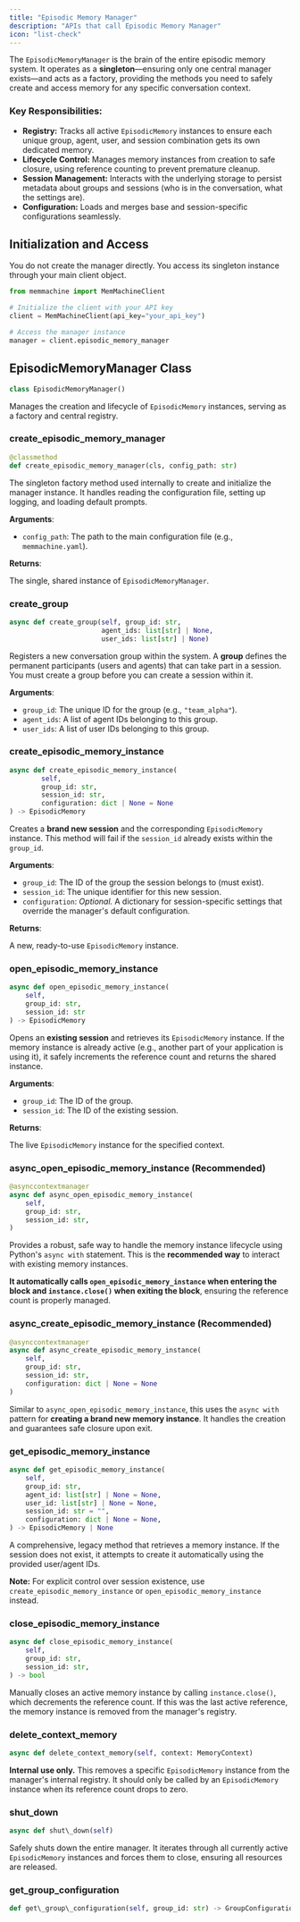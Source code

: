 ```yaml
---
title: "Episodic Memory Manager"
description: "APIs that call Episodic Memory Manager"
icon: "list-check"
---
```

The `EpisodicMemoryManager` is the brain of the entire episodic memory system. It operates as a **singleton**—ensuring only one central manager exists—and acts as a factory, providing the methods you need to safely create and access memory for any specific conversation context.

### Key Responsibilities:

- **Registry:** Tracks all active `EpisodicMemory` instances to ensure each unique group, agent, user, and session combination gets its own dedicated memory.
- **Lifecycle Control:** Manages memory instances from creation to safe closure, using reference counting to prevent premature cleanup.
- **Session Management:** Interacts with the underlying storage to persist metadata about groups and sessions (who is in the conversation, what the settings are).
- **Configuration:** Loads and merges base and session-specific configurations seamlessly.

## Initialization and Access

You do not create the manager directly. You access its singleton instance through your main client object.

```python
from memmachine import MemMachineClient

# Initialize the client with your API key
client = MemMachineClient(api_key="your_api_key")

# Access the manager instance
manager = client.episodic_memory_manager
```

## EpisodicMemoryManager Class

```python
class EpisodicMemoryManager()
```

Manages the creation and lifecycle of `EpisodicMemory` instances, serving as a factory and central registry.

<a id="memmachine.episodic_memory_manager.EpisodicMemoryManager.create_episodic_memory_manager"></a>

### create_episodic_memory_manager

```python
@classmethod
def create_episodic_memory_manager(cls, config_path: str)
```

The singleton factory method used internally to create and initialize the manager instance. It handles reading the configuration file, setting up logging, and loading default prompts.

**Arguments**:

- `config_path`: The path to the main configuration file (e.g., `memmachine.yaml`).

**Returns**:

The single, shared instance of `EpisodicMemoryManager`.

<a id="memmachine.episodic_memory_manager.EpisodicMemoryManager.create_group"></a>

### create_group

```python
async def create_group(self, group_id: str,
                       agent_ids: list[str] | None,
                       user_ids: list[str] | None)
```

Registers a new conversation group within the system. A **group** defines the permanent participants (users and agents) that can take part in a session. You must create a group before you can create a session within it.

**Arguments**:

- `group_id`: The unique ID for the group (e.g., `"team_alpha"`).
- `agent_ids`: A list of agent IDs belonging to this group.
- `user_ids`: A list of user IDs belonging to this group.

<a id="memmachine.episodic_memory_manager.EpisodicMemoryManager.create_episodic_memory_instance"></a>

### create_episodic_memory_instance

```python
async def create_episodic_memory_instance(
        self,
        group_id: str,
        session_id: str,
        configuration: dict | None = None
) -> EpisodicMemory
```

Creates a **brand new session** and the corresponding `EpisodicMemory` instance. This method will fail if the `session_id` already exists within the `group_id`.

**Arguments**:

- `group_id`: The ID of the group the session belongs to (must exist).
- `session_id`: The unique identifier for this new session.
- `configuration`: *Optional.* A dictionary for session-specific settings that override the manager's default configuration.

**Returns**:

A new, ready-to-use `EpisodicMemory` instance.

<a id="memmachine.episodic_memory_manager.EpisodicMemoryManager.open_episodic_memory_instance"></a>

### open_episodic_memory_instance

```python
async def open_episodic_memory_instance(
    self,
    group_id: str,
    session_id: str
) -> EpisodicMemory
```

Opens an **existing session** and retrieves its `EpisodicMemory` instance. If the memory instance is already active (e.g., another part of your application is using it), it safely increments the reference count and returns the shared instance.

**Arguments**:

- `group_id`: The ID of the group.
- `session_id`: The ID of the existing session.

**Returns**:

The live `EpisodicMemory` instance for the specified context.

<a id="memmachine.episodic_memory_manager.EpisodicMemoryManager.async_open_episodic_memory_instance"></a>

### async_open_episodic_memory_instance (Recommended)

```python
@asynccontextmanager
async def async_open_episodic_memory_instance(
    self,
    group_id: str,
    session_id: str,
)
```

Provides a robust, safe way to handle the memory instance lifecycle using Python's `async with` statement. This is the **recommended way** to interact with existing memory instances.

**It automatically calls `open_episodic_memory_instance` when entering the block and `instance.close()` when exiting the block**, ensuring the reference count is properly managed.

<a id="memmachine.episodic_memory_manager.EpisodicMemoryManager.async_create_episodic_memory_instance"></a>

### async_create_episodic_memory_instance (Recommended)

```python
@asynccontextmanager
async def async_create_episodic_memory_instance(
    self,
    group_id: str,
    session_id: str,
    configuration: dict | None = None
)
```

Similar to `async_open_episodic_memory_instance`, this uses the `async with` pattern for **creating a brand new memory instance**. It handles the creation and guarantees safe closure upon exit.

<a id="memmachine.episodic_memory_manager.EpisodicMemoryManager.get_episodic_memory_instance"></a>

### get_episodic_memory_instance

```python
async def get_episodic_memory_instance(
    self,
    group_id: str,
    agent_id: list[str] | None = None,
    user_id: list[str] | None = None,
    session_id: str = "",
    configuration: dict | None = None,
) -> EpisodicMemory | None
```

A comprehensive, legacy method that retrieves a memory instance. If the session does not exist, it attempts to create it automatically using the provided user/agent IDs.

**Note:** For explicit control over session existence, use `create_episodic_memory_instance` or `open_episodic_memory_instance` instead.

<a id="memmachine.episodic_memory_manager.EpisodicMemoryManager.close_episodic_memory_instance"></a>

### close_episodic_memory_instance

```python
async def close_episodic_memory_instance(
    self,
    group_id: str,
    session_id: str,
) -> bool
```

Manually closes an active memory instance by calling `instance.close()`, which decrements the reference count. If this was the last active reference, the memory instance is removed from the manager's registry.

<a id="memmachine.episodic_memory_manager.EpisodicMemoryManager.delete_context_memory"></a>

### delete_context_memory

```python
async def delete_context_memory(self, context: MemoryContext)
```

**Internal use only.** This removes a specific `EpisodicMemory` instance from the manager's internal registry. It should only be called by an `EpisodicMemory` instance when its reference count drops to zero.

<a id="memmachine.episodic_memory_manager.EpisodicMemoryManager.shut_down"></a>

### shut_down

```python
async def shut\_down(self)
```

Safely shuts down the entire manager. It iterates through all currently active `EpisodicMemory` instances and forces them to close, ensuring all resources are released.

<a id="memmachine.episodic_memory_manager.EpisodicMemoryManager.get_group_configuration"></a>

### get_group_configuration

```python
def get\_group\_configuration(self, group_id: str) -> GroupConfiguration | None
```
